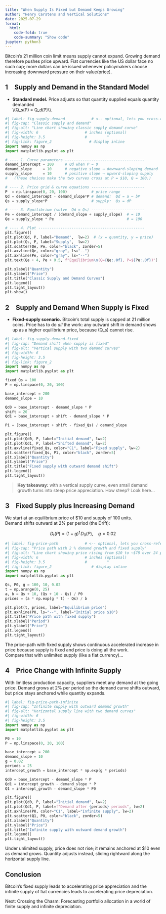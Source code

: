 ```yaml
---
title: "When Supply Is Fixed but Demand Keeps Growing"
author: "Henry Carstens and Vertical Solutions"
date: 2025-07-29
format:
  html:
    code-fold: true
    code-summary: "Show code"
jupyter: python3
---
```

Bitcoin's 21 million coin limit means supply cannot expand.
Growing demand therefore pushes price upward. Fiat currencies like the US dollar 
face no such cap; more dollars can be issued whenever policymakers choose increasing 
downward pressure on their value(price).

## 1 Supply and Demand in the Standard Model

* **Standard model.** Price adjusts so that quantity supplied equals quantity demanded  
  \\(Q_s(P) = Q_d(P)\\).

```python
#| label: fig-supply-demand            # <‑‑ optional, lets you cross‑reference
#| fig-cap: "Classic supply and demand"
#| fig-alt: "Line chart showing classic supply demand curve"
#| fig-width: 6                     # inches (optional)
#| fig-height: 3.5                  #         "
#| fig-link: figure_2                 # display inline
import numpy as np
import matplotlib.pyplot as plt

# ---- 1. Curve parameters ------------------------------------
demand_intercept = 200     # Qd when P = 0
demand_slope     = 10      # negative slope → downward‑sloping demand
supply_slope     = 10      # positive slope → upward‑sloping supply
#   (These choices make the two curves cross at P = $10, Q = 100.)

# ---- 2. Price grid & curve equations ------------------------
P  = np.linspace(0, 20, 100)           # price range
Qd = demand_intercept - demand_slope*P # demand:  Qd = a – bP
Qs = supply_slope*P                    # supply:  Qs = dP

# ---- 3. Equilibrium (solve  Qd = Qs) ------------------------
Pe = demand_intercept / (demand_slope + supply_slope)  # = 10
Qe = supply_slope * Pe                                 # = 100

# ---- 4. Plot ------------------------------------------------
plt.figure()
plt.plot(Qd, P, label="Demand",  lw=2)  # (x = quantity, y = price)
plt.plot(Qs, P, label="Supply",  lw=2)
plt.scatter(Qe, Pe, color="black", zorder=5)
plt.axvline(Qe, color="gray", ls="--")
plt.axhline(Pe, color="gray", ls="--")
plt.text(Qe + 4, Pe + 0.5, f"Equilibrium\n(Q={Qe:.0f}, P=${Pe:.0f})")

plt.xlabel("Quantity")
plt.ylabel("Price")
plt.title("Classic Supply and Demand Curves")
plt.legend()
plt.tight_layout()
plt.show()
```

## 2 Supply and Demand When Supply is Fixed

* **Fixed-supply scenario.** Bitcoin's total supply is capped at 21 million coins.
  Price has to do *all* the work: any outward shift in demand shows up as a higher equilibrium price,
  because \(Q_s\) cannot rise. 

```python
#| label: fig-supply-demand-fixed
#| fig-cap: "Demand shift when supply is fixed"
#| fig-alt: "Vertical supply with two demand curves"
#| fig-width: 6
#| fig-height: 3.5
#| fig-link: figure_2
import numpy as np
import matplotlib.pyplot as plt

fixed_Qs = 100
P = np.linspace(0, 20, 100)

base_intercept = 200
demand_slope = 10

Qd0 = base_intercept - demand_slope * P
shift = 20
Qd1 = base_intercept + shift - demand_slope * P

P1 = (base_intercept + shift - fixed_Qs) / demand_slope

plt.figure()
plt.plot(Qd0, P, label="Initial demand", lw=2)
plt.plot(Qd1, P, label="Shifted demand", lw=2)
plt.axvline(fixed_Qs, color="C1", label="Fixed supply", lw=2)
plt.scatter(fixed_Qs, P1, color="black", zorder=5)
plt.xlabel("Quantity")
plt.ylabel("Price")
plt.title("Fixed supply with outward demand shift")
plt.legend()
plt.tight_layout()
```

> **Key takeaway:** with a vertical supply curve, even small demand growth turns into steep price appreciation.
How steep? Look here...

## 3 Fixed Supply plus Increasing Demand

We start at an equilibrium price of \$10 and supply of 100 units.  
Demand shifts outward at 2% per period (the Drift):

$$ D_t(P) = (1+g)^t\,D_0(P),\quad g=0.02 $$

```python
#| label: fig-price-path            # <‑‑ optional, lets you cross‑reference
#| fig-cap: "Price path with 2 % demand growth and fixed supply"
#| fig-alt: "Line chart showing price rising from $10 to ~$78 over 24 periods"
#| fig-width: 6                     # inches (optional)
#| fig-height: 3.5                  #         "
#| fig-link: figure_2                  # display inline
import numpy as np
import matplotlib.pyplot as plt

Qs, P0, g = 100, 10, 0.02
t = np.arange(0, 25)
a, b = Qs + 10, (Qs + 10 - Qs) / P0
prices = (a * np.exp(g * t) - Qs) / b

plt.plot(t, prices, label="Equilibrium price")
plt.axhline(P0, ls="--", label="Initial price $10")
plt.title("Price path with fixed supply")
plt.xlabel("Period")
plt.ylabel("Price")
plt.legend()
plt.tight_layout()
```
The price-path with fixed supply shows continuous accelerated increase in price 
because supply is fixed and price is doing all the work.  
Compare that with unlimited supply (like a fiat currency)...

## 4 Price Change with Infinite Supply

With limitless production capacity, suppliers meet any demand at the going price. Demand grows at
2% per period so the demand curve shifts outward, but price stays anchored while quantity expands.

```python
#| label: fig-price-path-infinite
#| fig-cap: "Infinite supply with outward demand growth"
#| fig-alt: "Horizontal supply line with two demand curves"
#| fig-width: 6
#| fig-height: 3.5
import numpy as np
import matplotlib.pyplot as plt

P0 = 10
P = np.linspace(0, 20, 100)

base_intercept = 200
demand_slope = 10
g = 0.02
periods = 25
intercept_growth = base_intercept * np.exp(g * periods)

Qd0 = base_intercept - demand_slope * P
Qd1 = intercept_growth - demand_slope * P
Q1 = intercept_growth - demand_slope * P0

plt.figure()
plt.plot(Qd0, P, label="Initial demand", lw=2)
plt.plot(Qd1, P, label=f"Demand after {periods} periods", lw=2)
plt.axhline(P0, color="C1", label="Infinite supply", lw=2)
plt.scatter(Q1, P0, color="black", zorder=5)
plt.xlabel("Quantity")
plt.ylabel("Price")
plt.title("Infinite supply with outward demand growth")
plt.legend()
plt.tight_layout()
```
Under unlimited supply, price does not rise; it remains anchored at $10 even as demand grows.
Quantity adjusts instead, sliding rightward along the horizontal supply line.

## Conclusion

Bitcoin's fixed supply leads to accelerating price appreciation and 
the infinite supply of fiat currencies leads to accelerating price depreciation.

Next: Crossing the Chasm: Forecasting portfolio allocation in a world of finite supply 
and infinite depreciation.

